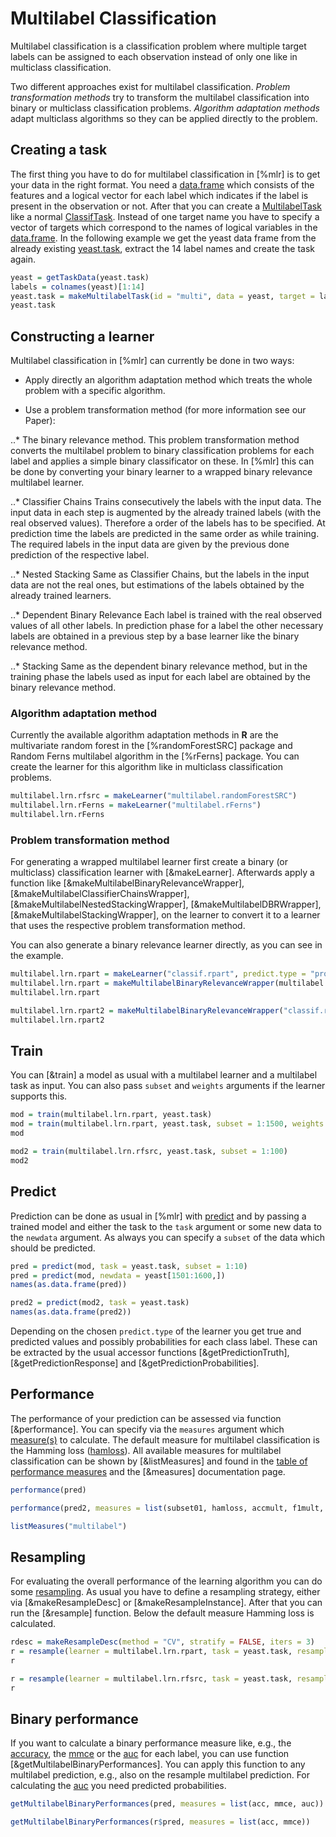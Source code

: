 # Multilabel Classification

Multilabel classification is a classification problem where multiple target labels can be
assigned to each observation instead of only one like in multiclass classification.

Two different approaches exist for multilabel classification. *Problem transformation
methods* try to transform the multilabel classification into binary or multiclass
classification problems. *Algorithm adaptation methods* adapt multiclass algorithms
so they can be applied directly to the problem.

## Creating a task
The first thing you have to do for multilabel classification in [%mlr] is to
get your data in the right format. You need a [data.frame](&base::data.frame) which
consists of the features and a logical vector for each label which indicates if the
label is present in the observation or not. After that you can create a
[MultilabelTask](&Task) like a normal [ClassifTask](&Task). Instead of one
target name you have to specify a vector of targets which correspond to the names of
logical variables in the [data.frame](&base::data.frame). In the following example
we get the yeast data frame from the already existing [yeast.task](&yeast.task), extract
the 14 label names and create the task again.

```r
yeast = getTaskData(yeast.task)
labels = colnames(yeast)[1:14]
yeast.task = makeMultilabelTask(id = "multi", data = yeast, target = labels)
yeast.task
```

## Constructing a learner
Multilabel classification in [%mlr] can currently be done in two ways:

* Apply directly an algorithm adaptation method which treats the whole
problem with a specific algorithm.

* Use a problem transformation method (for more information see our Paper):

..* The binary relevance method.
This problem transformation method converts the multilabel problem to binary
classification problems for each
label and applies a simple binary classificator on these. In [%mlr] this can be done by
converting your binary learner to a wrapped binary relevance multilabel learner.

..* Classifier Chains
Trains consecutively the labels with the input data. The input data in each step is augmented by the already trained labels (with the real observed values). 
Therefore a order of the labels has to be specified. At prediction time the labels are predicted in the same order as while training. 
The required labels in the input data are given by the previous done prediction of the respective label. 

..* Nested Stacking
Same as Classifier Chains, but the labels in the input data are not the real ones, but estimations of the labels obtained by the 
already trained learners. 

..* Dependent Binary Relevance
Each label is trained with the real observed values of all other labels. In prediction phase for a label the other necessary labels are 
obtained in a previous step by a base learner like the binary relevance method.

..* Stacking
Same as the dependent binary relevance method, but in the training phase the labels used as input for each label are obtained by the binary
relevance method. 

### Algorithm adaptation method
Currently the available algorithm adaptation methods in **R** are the multivariate random forest in the [%randomForestSRC] package and Random Ferns multilabel algorithm in the [%rFerns] package. You can create the learner for this algorithm
like in multiclass classification problems.

```r
multilabel.lrn.rfsrc = makeLearner("multilabel.randomForestSRC")
multilabel.lrn.rFerns = makeLearner("multilabel.rFerns")
multilabel.lrn.rFerns
```

### Problem transformation method
For generating a wrapped multilabel learner first create a binary (or multiclass)
classification learner with [&makeLearner]. Afterwards apply a function like
[&makeMultilabelBinaryRelevanceWrapper], [&makeMultilabelClassifierChainsWrapper], [&makeMultilabelNestedStackingWrapper], 
[&makeMultilabelDBRWrapper], [&makeMultilabelStackingWrapper], on the learner to convert it to a learner that uses the respective problem transformation method.

You can also generate a binary relevance learner directly, as you can see in the example.

```r
multilabel.lrn.rpart = makeLearner("classif.rpart", predict.type = "prob")
multilabel.lrn.rpart = makeMultilabelBinaryRelevanceWrapper(multilabel.lrn)
multilabel.lrn.rpart

multilabel.lrn.rpart2 = makeMultilabelBinaryRelevanceWrapper("classif.rpart")
multilabel.lrn.rpart2
```



## Train
You can [&train] a model as usual with a multilabel learner and a
multilabel task as input. You can also pass ``subset`` and ``weights`` arguments if the
learner supports this.

```r
mod = train(multilabel.lrn.rpart, yeast.task)
mod = train(multilabel.lrn.rpart, yeast.task, subset = 1:1500, weights = rep(1/1500, 1500))
mod

mod2 = train(multilabel.lrn.rfsrc, yeast.task, subset = 1:100)
mod2
```

## Predict
Prediction can be done as usual in [%mlr] with [predict](&predict.WrappedModel) and by
passing a trained model
and either the task to the ``task`` argument or some new data to the ``newdata``
argument. As always you can specify a ``subset`` of the data
which should be predicted.

```r
pred = predict(mod, task = yeast.task, subset = 1:10)
pred = predict(mod, newdata = yeast[1501:1600,])
names(as.data.frame(pred))

pred2 = predict(mod2, task = yeast.task)
names(as.data.frame(pred2))
```

Depending on the chosen `predict.type` of the learner you get true and predicted values and
possibly probabilities for each class label.
These can be extracted by the usual accessor functions [&getPredictionTruth], [&getPredictionResponse]
and [&getPredictionProbabilities].


## Performance
The performance of your prediction can be assessed via function [&performance].
You can specify via the `measures` argument which [measure(s)](measures.md) to calculate.
The default measure for multilabel classification is the Hamming loss ([hamloss](measures.md)).
All available measures for multilabel classification can be shown by [&listMeasures] and found in the [table of performance measures](measures.md) and the [&measures] documentation page.

```r
performance(pred)

performance(pred2, measures = list(subset01, hamloss, accmult, f1mult, timepredict))

listMeasures("multilabel")
```

## Resampling
For evaluating the overall performance of the learning algorithm you can do some
[resampling](resample.md). As usual you have to define a resampling strategy, either
via [&makeResampleDesc] or [&makeResampleInstance]. After that you can run the [&resample]
function. Below the default measure Hamming loss is calculated.

```r
rdesc = makeResampleDesc(method = "CV", stratify = FALSE, iters = 3)
r = resample(learner = multilabel.lrn.rpart, task = yeast.task, resampling = rdesc, show.info = FALSE)
r

r = resample(learner = multilabel.lrn.rfsrc, task = yeast.task, resampling = rdesc, show.info = FALSE)
r
```

## Binary performance
If you want to calculate a binary
performance measure like, e.g., the [accuracy](measures.md), the [mmce](measures.md)
or the [auc](measures.md) for each label, you can use function
[&getMultilabelBinaryPerformances].
You can apply this function to any multilabel prediction, e.g., also on the resample
multilabel prediction. For calculating the [auc](measures.md) you need
predicted probabilities.

```r
getMultilabelBinaryPerformances(pred, measures = list(acc, mmce, auc))

getMultilabelBinaryPerformances(r$pred, measures = list(acc, mmce))
```
